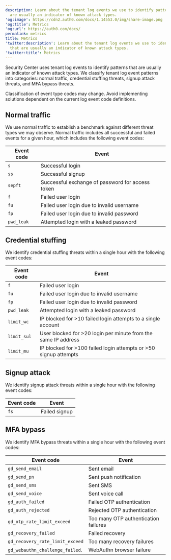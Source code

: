 ```yaml
---
description: Learn about the tenant log events we use to identify patterns that
  are usually an indicator of known attack types.
'og:image': https://cdn2.auth0.com/docs/1.14553.0/img/share-image.png
'og:title': Metrics
'og:url': https://auth0.com/docs/
permalink: metrics
title: Metrics
'twitter:description': Learn about the tenant log events we use to identify patterns
  that are usually an indicator of known attack types.
'twitter:title': Metrics
---
```

Security Center uses tenant log events to identify patterns that are usually an indicator of known attack types. We classify tenant log event patterns into categories: normal traffic, credential stuffing threats, signup attack threats, and <Tooltip tip="Multi-factor authentication (MFA): User authentication process that uses a factor in addition to username and password such as a code via SMS." cta="View Glossary" href="/docs/glossary?term=MFA">MFA</Tooltip> bypass threats.

<Warning>

Classification of event type codes may change. Avoid implementing solutions dependent on the current log event code definitions.

</Warning>

## Normal traffic

We use normal traffic to establish a benchmark against different threat types we may observe. Normal traffic includes all successful and failed events for a given hour, which includes the following event codes:

<table class="table"><thead>
<tr>
<th>Event code</th>
<th>Event</th>
</tr>
</thead>
<tbody>
<tr>
<td><code>s</code></td>
<td>Successful login</td>
</tr>
<tr>
<td><code>ss</code></td>
<td>Successful signup</td>
</tr>
<tr>
<td><code>sepft</code></td>
<td>Successful exchange of password for access token</td>
</tr>
<tr>
<td><code>f</code></td>
<td>Failed user login</td>
</tr>
<tr>
<td><code>fu</code></td>
<td>Failed user login due to invalid username</td>
</tr>
<tr>
<td><code>fp</code></td>
<td>Failed user login due to invalid password</td>
</tr>
<tr>
<td><code>pwd_leak</code></td>
<td>Attempted login with a leaked password</td>
</tr>
</tbody>
</table>

## Credential stuffing

We identify credential stuffing threats within a single hour with the following event codes:

<table class="table"><thead>
<tr>
<th>Event code</th>
<th>Event</th>
</tr>
</thead>
<tbody>
<tr>
<td><code>f</code></td>
<td>Failed user login</td>
</tr>
<tr>
<td><code>fu</code></td>
<td>Failed user login due to invalid username</td>
</tr>
<tr>
<td><code>fp</code></td>
<td>Failed user login due to invalid password</td>
</tr>
<tr>
<td><code>pwd_leak</code></td>
<td>Attempted login with a leaked password</td>
</tr>
<tr>
<td><code>limit_wc</code></td>
<td>IP blocked for &gt;10 failed login attempts to a single account</td>
</tr>
<tr>
<td><code>limit_sul</code></td>
<td>User blocked for &gt;20 login per minute from the same IP address</td>
</tr>
<tr>
<td><code>limit_mu</code></td>
<td>IP blocked for &gt;100 failed login attempts or &gt;50 signup attempts</td>
</tr>
</tbody>
</table>

## Signup attack

We identify signup attack threats within a single hour with the following event codes:

<table class="table"><thead>
<tr>
<th>Event code</th>
<th>Event</th>
</tr>
</thead>
<tbody>
<tr>
<td><code>fs</code></td>
<td>Failed signup</td>
</tr>
</tbody>
</table>

## MFA bypass

We identify MFA bypass threats within a single hour with the following event codes:

<table class="table"><thead>
<tr>
<th>Event code</th>
<th>Event</th>
</tr>
</thead>
<tbody>
<tr>
<td><code>gd_send_email</code></td>
<td>Sent email</td>
</tr>
<tr>
<td><code>gd_send_pn</code></td>
<td>Sent push notification</td>
</tr>
<tr>
<td><code>gd_send_sms</code></td>
<td>Sent SMS</td>
</tr>
<tr>
<td><code>gd_send_voice</code></td>
<td>Sent voice call</td>
</tr>
<tr>
<td><code>gd_auth_failed</code></td>
<td>Failed OTP authentication</td>
</tr>
<tr>
<td><code>gd_auth_rejected</code></td>
<td>Rejected OTP authentication</td>
</tr>
<tr>
<td><code>gd_otp_rate_limit_exceed</code></td>
<td>Too many OTP authentication failures</td>
</tr>
<tr>
<td><code>gd_recovery_failed</code></td>
<td>Failed recovery</td>
</tr>
<tr>
<td><code>gd_recovery_rate_limit_exceed</code></td>
<td>Too many recovery failures</td>
</tr>
<tr>
<td><code>gd_webauthn_challenge_failed</code>.</td>
<td>WebAuthn browser failure</td>
</tr>
</tbody>
</table>